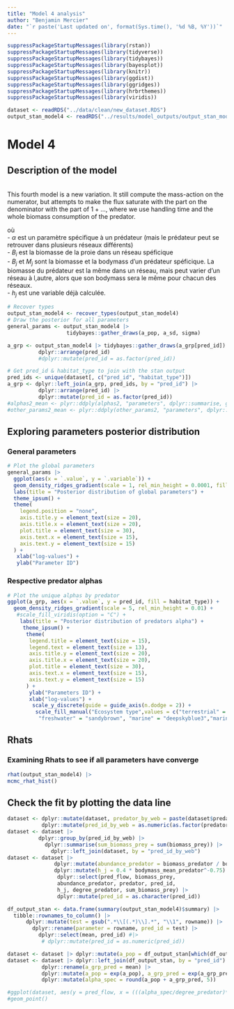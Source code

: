 ```yaml
---
title: "Model 4 analysis"
author: "Benjamin Mercier"
date: "`r paste('Last updated on', format(Sys.time(), '%d %B, %Y'))`"
---
```


<!-- Load nedeed libraries -->
```r
suppressPackageStartupMessages(library(rstan))
suppressPackageStartupMessages(library(tidyverse))
suppressPackageStartupMessages(library(tidybayes))
suppressPackageStartupMessages(library(bayesplot))
suppressPackageStartupMessages(library(knitr))
suppressPackageStartupMessages(library(ggdist))
suppressPackageStartupMessages(library(ggridges))
suppressPackageStartupMessages(library(hrbrthemes))
suppressPackageStartupMessages(library(viridis))
```
<!-- Load the data --> 
```r
dataset <- readRDS("../data/clean/new_dataset.RDS")
output_stan_model4 <- readRDS("../results/model_outputs/output_stan_model4.RDS")
```

# Model 4
## Description of the model
<br>
This fourth model is a new variation. It still compute the mass-action on the numerator, but attempts to make the flux saturate with the part on the denominator with the part of $1 + {...}$, where we use handling time and the whole biomass consumption of the predator.
<!-- Model equation -->
\begin{align}
F_{ij}^{real} = \frac{F_{ij}^{theoretical}}{1+h_j * \sum_{i=1} ^{i}{F_{j}^{theoretical}}} && F_{ij}^{theoretical} &= \alpha_{j} * B_i * \frac{B_j}{M_j} \\ 
\end{align}

 où <br>
- $\alpha$ est un paramètre spécifique à un prédateur (mais le prédateur peut se retrouver dans plusieurs réseaux différents) <br>
- $B_i$ est la biomasse de la proie dans un réseau spéficique <br>
- $B_j$ et $M_j$ sont la biomasse et la bodymass d'un prédateur spéficique. La biomasse du prédateur est la même dans un réseau, mais peut varier d'un réseau à l,autre, alors que son bodymass sera le même pour chacun des réseaux.<br>
- $h_j$ est une variable déjà calculée.

```r
# Recover types
output_stan_model4 <- recover_types(output_stan_model4)
# Draw the posterior for all parameters
general_params <- output_stan_model4 |>
                   tidybayes::gather_draws(a_pop, a_sd, sigma)

a_grp <- output_stan_model4 |> tidybayes::gather_draws(a_grp[pred_id]) |>
          dplyr::arrange(pred_id)
          #dplyr::mutate(pred_id = as.factor(pred_id))

# Get pred_id & habitat_type to join with the stan output
pred_ids <- unique(dataset[, c("pred_id", "habitat_type")])
a_grp <- dplyr::left_join(a_grp, pred_ids, by = "pred_id") |>
          dplyr::arrange(pred_id) |>
          dplyr::mutate(pred_id = as.factor(pred_id))
#alphas2_mean <- plyr::ddply(alphas2, "parameters", dplyr::summarise, grp.mean = mean(value))
#other_params2_mean <- plyr::ddply(other_params2, "parameters", dplyr::summarise, grp.mean = mean(value)) |> dplyr::filter(!parameters %in% c("lp__"))
```

## Exploring parameters posterior distribution
### General parameters
```r
# Plot the global parameters
general_params |>
  ggplot(aes(x = `.value`, y = `.variable`)) +
  geom_density_ridges_gradient(scale = 1, rel_min_height = 0.0001, fill = "lightskyblue3") +
  labs(title = "Posterior distribution of global parameters") +
  theme_ipsum() +
  theme(
    legend.position = "none",
    axis.title.y = element_text(size = 20),
    axis.title.x = element_text(size = 20),
    plot.title = element_text(size = 30),
    axis.text.x = element_text(size = 15),
    axis.text.y = element_text(size = 15)
  ) +
   xlab("log-values") +
   ylab("Parameter ID")
```

### Respective predator alphas
```r
# Plot the unique alphas by predator
ggplot(a_grp, aes(x = `.value`, y = pred_id, fill = habitat_type)) +
  geom_density_ridges_gradient(scale = 5, rel_min_height = 0.01) +
   #scale_fill_viridis(option = "C") +
    labs(title = "Posterior distribution of predators alpha") +
     theme_ipsum() +
      theme(
       legend.title = element_text(size = 15),
       legend.text = element_text(size = 13),
       axis.title.y = element_text(size = 20),
       axis.title.x = element_text(size = 20),
       plot.title = element_text(size = 30),
       axis.text.x = element_text(size = 15),
       axis.text.y = element_text(size = 15)
      ) +
       ylab("Parameters ID") +
       xlab("log-values") +
        scale_y_discrete(guide = guide_axis(n.dodge = 2)) +
         scale_fill_manual("Ecosystem type",values = c("terrestrial" = "olivedrab",
          "freshwater" = "sandybrown", "marine" = "deepskyblue3","marine_freshwater" = "slateblue4")) 

```

## Rhats
### Examining Rhats to see if all parameters have converge
```r
rhat(output_stan_model4) |>
mcmc_rhat_hist()
```

## Check the fit by plotting the data line
```r
dataset <- dplyr::mutate(dataset, predator_by_web = paste(dataset$predator, dataset$model_name, sep = "_")) |>
           dplyr::mutate(pred_id_by_web = as.numeric(as.factor(predator_by_web)))
dataset <- dataset |>
          dplyr::group_by(pred_id_by_web) |>
            dplyr::summarise(sum_biomass_prey = sum(biomass_prey)) |>
              dplyr::left_join(dataset, by = "pred_id_by_web")
dataset <- dataset |>
               dplyr::mutate(abundance_predator = biomass_predator / bodymass_mean_predator) |>
               dplyr::mutate(h_j = 0.4 * bodymass_mean_predator^-0.75) |>
                dplyr::select(pred_flow, biomass_prey,
                abundance_predator, predator, pred_id,
                h_j, degree_predator, sum_biomass_prey) |>
                dplyr::mutate(pred_id = as.character(pred_id))

df_output_stan <- data.frame(summary(output_stan_model4)$summary) |>
  tibble::rownames_to_column() |>
      dplyr::mutate(test = gsub(".*\\[(.*)\\].*", "\\1", rowname)) |>
        dplyr::rename(parameter = rowname, pred_id = test) |>
          dplyr::select(mean, pred_id) #|>
           # dplyr::mutate(pred_id = as.numeric(pred_id))

dataset <- dataset |> dplyr::mutate(a_pop = df_output_stan[which(df_output_stan$pred_id == "a_pop"),"mean"])
dataset <- dataset |> dplyr::left_join(df_output_stan, by = "pred_id") |>
           dplyr::rename(a_grp_pred = mean) |>
           dplyr::mutate(a_pop = exp(a_pop), a_grp_pred = exp(a_grp_pred)) |>
           dplyr::mutate(alpha_spec = round(a_pop + a_grp_pred, 5))
```

```r
#ggplot(dataset, aes(y = pred_flow, x = (((alpha_spec/degree_predator)*biomass_prey*abundance_predator)/(1 + (h_j *(alpha_spec/degree_predator) * abundance_predator * sum_biomass_prey))))) +
#geom_point()
```